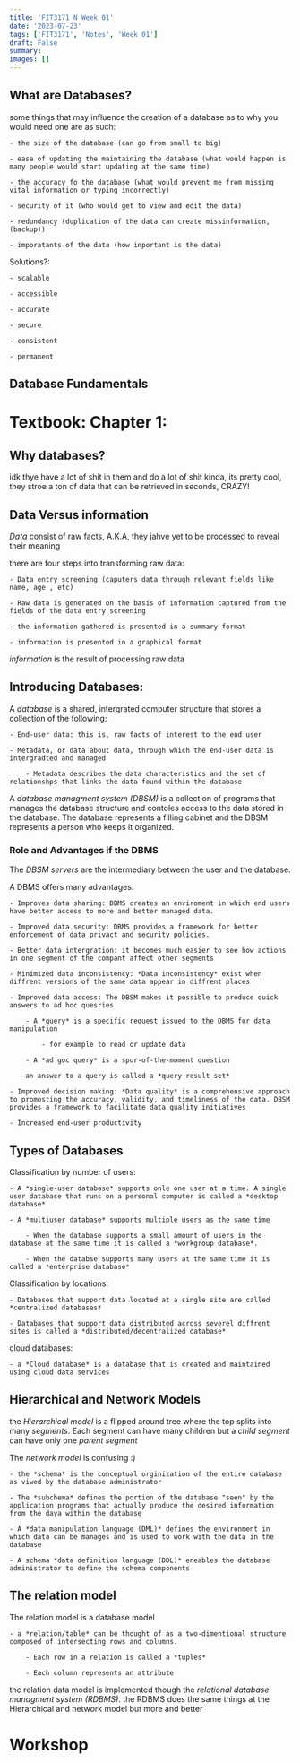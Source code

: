 ```yaml
---
title: 'FIT3171 N Week 01'
date: '2023-07-23'
tags: ['FIT3171', 'Notes', 'Week 01']
draft: False
summary:
images: []
---
```


## What are Databases?

some things that may influence the creation of a database as to why you would need one are as such:

    - the size of the database (can go from small to big)

    - ease of updating the maintaining the database (what would happen is many people would start updating at the same time)

    - the accuracy fo the database (what would prevent me from missing vital information or typing incorrectly)

    - security of it (who would get to view and edit the data)

    - redundancy (duplication of the data can create missinformation, (backup))

    - imporatants of the data (how inportant is the data)

Solutions?:

    - scalable

    - accessible

    - accurate

    - secure

    - consistent

    - permanent

## Database Fundamentals

# Textbook: Chapter 1:

## Why databases?

idk thye have a lot of shit in them and do a lot of shit kinda, its pretty cool, they stroe a ton of data that can be retrieved in seconds, CRAZY!

## Data Versus information

_Data_ consist of raw facts, A.K.A, they jahve yet to be processed to reveal their meaning

there are four steps into transforming raw data:

    - Data entry screening (caputers data through relevant fields like name, age , etc)

    - Raw data is generated on the basis of information captured from the fields of the data entry screening

    - the information gathered is presented in a summary format

    - information is presented in a graphical format

_information_ is the result of processing raw data

## Introducing Databases:

A _database_ is a shared, intergrated computer structure that stores a collection of the following:

    - End-user data: this is, raw facts of interest to the end user

    - Metadata, or data about data, through which the end-user data is intergradted and managed

        - Metadata describes the data characteristics and the set of relationshps that links the data found within the database

A _database managment system (DBSM)_ is a collection of programs that manages the database structure and contoles access to the data stored in the database.
The database represents a filling cabinet and the DBSM represents a person who keeps it organized.

### Role and Advantages if the DBMS

The _DBSM servers_ are the intermediary between the user and the database.

A DBMS offers many advantages:

    - Improves data sharing: DBMS creates an enviroment in which end users have better access to more and better managed data.

    - Improved data security: DBMS provides a framework for better enforcement of data privact and security policies.

    - Better data intergration: it becomes much easier to see how actions in one segment of the compant affect other segments

    - Minimized data inconsistency: *Data inconsistency* exist when diffrent versions of the same data appear in diffrent places

    - Improved data access: The DBSM makes it possible to produce quick answers to ad hoc quesries

        - A *query* is a specific request issued to the DBMS for data manipulation

            - for example to read or update data

        - A *ad goc query* is a spur-of-the-moment question

        an answer to a query is called a *query result set*

    - Improved decision making: *Data quality* is a comprehensive approach to promosting the accuracy, validity, and timeliness of the data. DBSM provides a framework to facilitate data quality initiatives

    - Increased end-user productivity

## Types of Databases

Classification by number of users:

    - A *single-user database* supports onle one user at a time. A single user database that runs on a personal computer is called a *desktop database*

    - A *multiuser database* supports multiple users as the same time

        - When the database supports a small amount of users in the database at the same time it is called a *workgroup database*.

        - When the databse supports many users at the same time it is called a *enterprise database*

Classification by locations:

    - Databases that support data located at a single site are called *centralized databases*

    - Databases that support data distributed across severel diffrent sites is called a *distributed/decentralized database*

cloud databases:

    - a *Cloud database* is a database that is created and maintained using cloud data services

## Hierarchical and Network Models

the _Hierarchical model_ is a flipped around tree where the top splits into many _segments_. Each segment can have many children but a _child segment_ can have only one _parent segment_

The _network model_ is confusing :)

    - the *schema* is the conceptual orginization of the entire database as viwed by the database administrator

    - The *subchema* defines the portion of the database "seen" by the application programs that actually produce the desired information from the daya within the database

    - A *data manipulation language (DML)* defines the environment in which data can be manages and is used to work with the data in the database

    - A schema *data definition language (DDL)* eneables the database administrator to define the schema components

## The relation model

The relation model is a database model

    - a *relation/table* can be thought of as a two-dimentional structure composed of intersecting rows and columns.

        - Each row in a relation is called a *tuples*

        - Each column represents an attribute

the relation data model is implemented though the _relational database managment system (RDBMS)_. the RDBMS does the same things at the Hierarchical and network model but more and better

# Workshop
